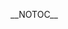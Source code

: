 __NOTOC__
<div align="center">
{{browsebar}}
</div>
{{Portal:書籍/Tabs}}
{{Portal:書籍/box-header|書籍主要話题|Portal:書籍/主要話题|}}
{{Portal:書籍/主要話题}}
{{Portal:書籍/box-footer|}}